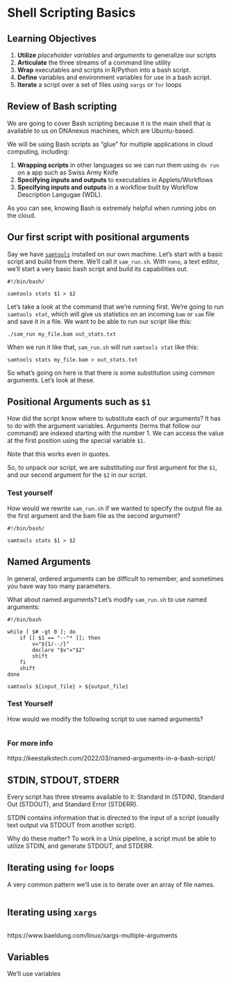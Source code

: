 # Shell Scripting Basics

## Learning Objectives

1. **Utilize** *placeholder variables* and *arguments* to generalize our scripts
1. **Articulate** the three streams of a command line utility
1. **Wrap** executables and scripts in R/Python into a bash script.
1. **Define** variables and environment variables for use in a bash script.  
1. **Iterate** a script over a set of files using `xargs` or `for` loops

## Review of Bash scripting

We are going to cover Bash scripting because it is the main shell that is available to us on DNAnexus machines, which are Ubuntu-based.

We will be using Bash scripts as "glue" for multiple applications in cloud computing, including:

1. **Wrapping scripts** in other languages so we can run them using `dx run` on a app such as Swiss Army Knife
2. **Specifying inputs and outputs** to executables in Applets/Workflows
3. **Specifying inputs and outputs** in a workflow built by Workflow Description Langugae (WDL).

As you can see, knowing Bash is extremely helpful when running jobs on the cloud.

## Our first script with positional arguments

Say we have [`samtools`](http://www.htslib.org/doc/samtools-stats.html) installed on our own machine. Let's start with a basic script and build from there. We'll call it  `sam_run.sh`. With `nano`, a text editor, we'll start a very basic bash script and build its capabilities out.


```
#!/bin/bash/

samtools stats $1 > $2
```

Let's take a look at the command that we're running first. We're going to run `samtools stat`, which will give us statistics on an incoming `bam` or `sam` file and save it in a file. We want to be able to run our script like this:

```
./sam_run my_file.bam out_stats.txt
```

When we run it like that, `sam_run.sh` will run `samtools stat` like this:

```
samtools stats my_file.bam > out_stats.txt
```

So what's going on here is that there is some substitution using common arguments. Let's look at these.

## Positional Arguments such as `$1`

How did the script know where to substitute each of our arguments? It has to do with the argument variables. Arguments (terms that follow our command) are indexed starting with the number 1. We can access the value at the first position using the special variable `$1`. 

Note that this works even in quotes.

So, to unpack our script, we are substituting our first argument for the `$1`, and our second argument for the `$2` in our script. 


### Test yourself

How would we rewrite `sam_run.sh` if we wanted to specify the output file as the first argument and the bam file as the second argument?

```
#!/bin/bash/

samtools stats $1 > $2
```

## Named Arguments

In general, ordered arguments can be difficult to remember, and sometimes you have way too many parameters.

What about named arguments? Let's modify `sam_run.sh` to use named arguments:


```
#!/bin/bash

while [ $# -gt 0 ]; do
    if [[ $1 == "--"* ]]; then
        v="${1/--/}"
        declare "$v"="$2"
        shift
    fi
    shift
done

samtools ${input_file} > ${output_file}
```

### Test Yourself

How would we modify the following script to use named arguments?


```

```

### For more info

https://keestalkstech.com/2022/03/named-arguments-in-a-bash-script/

## STDIN, STDOUT, STDERR

Every script has three streams available to it: Standard In (STDIN), Standard Out (STDOUT), and Standard Error (STDERR).

STDIN contains information that is directed to the input of a script (usually text output via STDOUT from another script).

Why do these matter? To work in a Unix pipeline, a script must be able to utilize STDIN, and generate STDOUT, and STDERR.

## Iterating using `for` loops

A very common pattern we'll use is to iterate over an array of file names. 

```

```

## Iterating using `xargs`


```

```

https://www.baeldung.com/linux/xargs-multiple-arguments


## Variables

We'll use variables 

